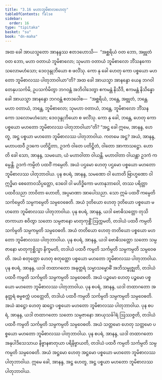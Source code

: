 ```yaml
---
title: "3.16 မဟာဘူမိစာလဟေတု"
tableOfContents: false
sidebar:
  order: 16
type: "tipitaka"
basket: "su"
book: "dn-maha"
---
```



<DynamicBreadcrumb />

<Division number="170" book="dn-maha" e="ch" v="7" p="90">

<Paragraph number="364" book="dn-maha">
အထ ခေါ အာယသ္မတော အာနန္ဒဿ ဧတဒဟောသိ—  “အစ္ဆရိယံ ဝတ ဘော, အဗ္ဘုတံ ဝတ ဘော, မဟာ ဝတာယံ ဘူမိစာလော; သုမဟာ ဝတာယံ ဘူမိစာလော ဘိံသနကော သလောမဟံသော; ဒေဝဒုန္ဒုဘိယော စ ဖလိံသု. ကော နု ခေါ ဟေတု ကော ပစ္စယော မဟတော ဘူမိစာလဿ ပါတုဘာဝါယာ”တိ?
</Paragraph>

<Paragraph number="365" book="dn-maha">
အထ ခေါ အာယသ္မာ အာနန္ဒော ယေန ဘဂဝါ တေနုပသင်္ကမိ, ဥပသင်္ကမိတွာ ဘဂဝန္တံ အဘိဝါဒေတွာ ဧကမန္တံ နိသီဒိ, ဧကမန္တံ နိသိန္နော ခေါ အာယသ္မာ အာနန္ဒော ဘဂဝန္တံ ဧတဒဝေါစ—  “အစ္ဆရိယံ, ဘန္တေ, အဗ္ဘုတံ, ဘန္တေ. မဟာ ဝတာယံ, ဘန္တေ, ဘူမိစာလော; သုမဟာ ဝတာယံ, ဘန္တေ, ဘူမိစာလော ဘိံသနကော သလောမဟံသော; ဒေဝဒုန္ဒုဘိယော စ ဖလိံသု. ကော နု ခေါ, ဘန္တေ, ဟေတု ကော ပစ္စယော မဟတော ဘူမိစာလဿ ပါတုဘာဝါယာ”တိ?
</Paragraph>

</Division>
<Division number="171" book="dn-maha" e="ch" v="7" p="90">

<Paragraph number="366" book="dn-maha">
“အဋ္ဌ ခေါ ဣမေ, အာနန္ဒ, ဟေတူ, အဋ္ဌ ပစ္စယာ မဟတော ဘူမိစာလဿ ပါတုဘာဝါယ. ကတမေ အဋ္ဌ? အယံ, အာနန္ဒ, မဟာပထဝီ ဥဒကေ ပတိဋ္ဌိတာ, ဥဒကံ ဝါတေ ပတိဋ္ဌိတံ, ဝါတော အာကာသဋ္ဌော. ဟောတိ ခေါ သော, အာနန္ဒ, သမယော, ယံ မဟာဝါတာ ဝါယန္တိ. မဟာဝါတာ ဝါယန္တာ ဥဒကံ ကမ္ပေန္တိ. ဥဒကံ ကမ္ပိတံ ပထဝိံ ကမ္ပေတိ. အယံ ပဌမော ဟေတု ပဌမော ပစ္စယော မဟတော ဘူမိစာလဿ ပါတုဘာဝါယ.
</Paragraph>

<Paragraph number="367" book="dn-maha">
ပုန စပရံ, အာနန္ဒ, သမဏော ဝါ ဟောတိ ဗြာဟ္မဏော ဝါ ဣဒ္ဓိမာ စေတောဝသိပ္ပတ္တော, ဒေဝေါ ဝါ မဟိဒ္ဓိကော မဟာနုဘာဝေါ, တဿ ပရိတ္တာ ပထဝီသညာ ဘာဝိတာ ဟောတိ, အပ္ပမာဏာ အာပေါသညာ. သော ဣမံ ပထဝိံ ကမ္ပေတိ သင်္ကမ္ပေတိ သမ္ပကမ္ပေတိ သမ္ပဝေဓေတိ. အယံ ဒုတိယော ဟေတု ဒုတိယော ပစ္စယော မဟတော ဘူမိစာလဿ ပါတုဘာဝါယ.
</Paragraph>

<Paragraph number="368" book="dn-maha">
ပုန စပရံ, အာနန္ဒ, ယဒါ ဗောဓိသတ္တော တုသိတကာယာ စဝိတွာ သတော သမ္ပဇာနော မာတုကုစ္ဆိံ ဩက္ကမတိ, တဒါယံ ပထဝီ ကမ္ပတိ သင်္ကမ္ပတိ သမ္ပကမ္ပတိ သမ္ပဝေဓတိ. အယံ တတိယော ဟေတု တတိယော ပစ္စယော မဟတော ဘူမိစာလဿ ပါတုဘာဝါယ.
</Paragraph>

<Paragraph number="369" book="dn-maha">
ပုန စပရံ, အာနန္ဒ, ယဒါ ဗောဓိသတ္တော သတော သမ္ပဇာနော မာတုကုစ္ဆိသ္မာ နိက္ခမတိ, တဒါယံ ပထဝီ ကမ္ပတိ သင်္ကမ္ပတိ သမ္ပကမ္ပတိ သမ္ပဝေဓတိ. အယံ စတုတ္ထော ဟေတု စတုတ္ထော ပစ္စယော မဟတော ဘူမိစာလဿ ပါတုဘာဝါယ.
</Paragraph>

<Paragraph number="370" book="dn-maha">
ပုန စပရံ, အာနန္ဒ, ယဒါ တထာဂတော အနုတ္တရံ သမ္မာသမ္ဗောဓိံ အဘိသမ္ဗုဇ္ဈတိ, တဒါယံ ပထဝီ ကမ္ပတိ သင်္ကမ္ပတိ သမ္ပကမ္ပတိ သမ္ပဝေဓတိ. အယံ ပဉ္စမော ဟေတု ပဉ္စမော ပစ္စယော မဟတော ဘူမိစာလဿ ပါတုဘာဝါယ.
</Paragraph>

<Paragraph number="371" book="dn-maha">
ပုန စပရံ, အာနန္ဒ, ယဒါ တထာဂတော အနုတ္တရံ ဓမ္မစက္ကံ ပဝတ္တေတိ, တဒါယံ ပထဝီ ကမ္ပတိ သင်္ကမ္ပတိ သမ္ပကမ္ပတိ သမ္ပဝေဓတိ. အယံ ဆဋ္ဌော ဟေတု ဆဋ္ဌော ပစ္စယော မဟတော ဘူမိစာလဿ ပါတုဘာဝါယ.
</Paragraph>

<Paragraph number="372" book="dn-maha">
ပုန စပရံ, အာနန္ဒ, ယဒါ တထာဂတော သတော သမ္ပဇာနော အာယုသင်္ခါရံ ဩဿဇ္ဇတိ, တဒါယံ ပထဝီ ကမ္ပတိ သင်္ကမ္ပတိ သမ္ပကမ္ပတိ သမ္ပဝေဓတိ. အယံ သတ္တမော ဟေတု သတ္တမော ပစ္စယော မဟတော ဘူမိစာလဿ ပါတုဘာဝါယ.
</Paragraph>

<Paragraph number="373" book="dn-maha">
ပုန စပရံ, အာနန္ဒ, ယဒါ တထာဂတော အနုပါဒိသေသာယ နိဗ္ဗာနဓာတုယာ ပရိနိဗ္ဗာယတိ, တဒါယံ ပထဝီ ကမ္ပတိ သင်္ကမ္ပတိ သမ္ပကမ္ပတိ သမ္ပဝေဓတိ. အယံ အဋ္ဌမော ဟေတု အဋ္ဌမော ပစ္စယော မဟတော ဘူမိစာလဿ ပါတုဘာဝါယ. ဣမေ ခေါ, အာနန္ဒ, အဋ္ဌ ဟေတူ, အဋ္ဌ ပစ္စယာ မဟတော ဘူမိစာလဿ ပါတုဘာဝါယ.
</Paragraph>
</Division>